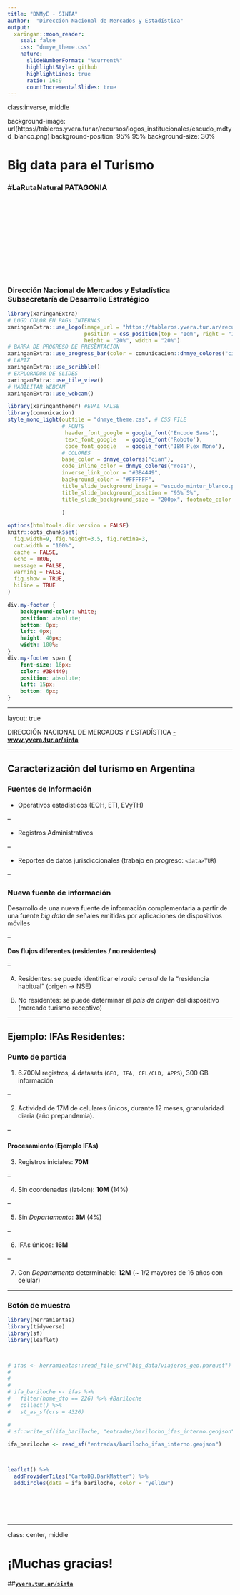 ```yaml
---
title: "DNMyE - SINTA"
author:  "Dirección Nacional de Mercados y Estadística"
output:
  xaringan::moon_reader:
    seal: false
    css: "dnmye_theme.css"
    nature:
      slideNumberFormat: "%current%"
      highlightStyle: github
      highlightLines: true
      ratio: 16:9
      countIncrementalSlides: true
---
```


class:inverse, middle

background-image: url(https://tableros.yvera.tur.ar/recursos/logos_institucionales/escudo_mdtyd_blanco.png)
background-position: 95% 95%
background-size: 30%

# Big data para el Turismo

### #LaRutaNatural PATAGONIA

<br>
<br>
<br>
<br>
<br>
<br>
<br>
<br>
<br>
<br>

### Dirección Nacional de Mercados y Estadística<br>Subsecretaría de Desarrollo Estratégico




```r
library(xaringanExtra)
# LOGO COLOR EN PAGs INTERNAS
xaringanExtra::use_logo(image_url = "https://tableros.yvera.tur.ar/recursos/logos_institucionales/escudo_mdtyd_color.png", 
                        position = css_position(top = "1em", right = "1em"), 
                        height = "20%", width = "20%")
# BARRA DE PROGRESO DE PRESENTACION
xaringanExtra::use_progress_bar(color = comunicacion::dnmye_colores("cian"))
# LAPIZ 
xaringanExtra::use_scribble()
# EXPLORADOR DE SLIDES
xaringanExtra::use_tile_view()
# HABILITAR WEBCAM
xaringanExtra::use_webcam()
```


```r
library(xaringanthemer) #EVAL FALSE
library(comunicacion)
style_mono_light(outfile = "dnmye_theme.css", # CSS FILE
                 # FONTS
                  header_font_google = google_font('Encode Sans'),
                  text_font_google   = google_font('Roboto'),
                  code_font_google   = google_font('IBM Plex Mono'),
                 # COLORES 
                 base_color = dnmye_colores("cian"),
                 code_inline_color = dnmye_colores("rosa"), 
                 inverse_link_color = "#3B4449",
                 background_color = "#FFFFFF",
                 title_slide_background_image = "escudo_mintur_blanco.png", 
                 title_slide_background_position = "95% 5%", 
                 title_slide_background_size = "200px", footnote_color = "#3B4449", link_color = "3B4449",text_slide_number_font_size = "16px"
                  
                 )
```


```r
options(htmltools.dir.version = FALSE)
knitr::opts_chunk$set(
  fig.width=9, fig.height=3.5, fig.retina=3,
  out.width = "100%",
  cache = FALSE,
  echo = TRUE,
  message = FALSE, 
  warning = FALSE,
  fig.show = TRUE,
  hiline = TRUE
)
```


```css
div.my-footer {
    background-color: white;
    position: absolute;
    bottom: 0px;
    left: 0px;
    height: 40px;
    width: 100%;
}
div.my-footer span {
    font-size: 16px;
    color: #3B4449;
    position: absolute;
    left: 15px;
    bottom: 6px;
}


```


---

layout: true

<div class="my-footer"><span>DIRECCIÓN NACIONAL DE MERCADOS Y ESTADÍSTICA <a href="https://yvera.tur.ar/sinta"> - <b>www.yvera.tur.ar/sinta</a></b></span></div> 

---


## Caracterización del turismo en Argentina

### Fuentes de Información


* Operativos estadísticos (EOH, ETI, EVyTH)

--

* Registros Administrativos

--

* Reportes de datos jurisdiccionales (trabajo en progreso: `<data>TUR`)

--

### Nueva fuente de información

Desarrollo de una nueva fuente de información complementaria a partir de una fuente _big data_ de señales emitidas por aplicaciones de dispositivos móviles

--

**Dos flujos diferentes (residentes / no residentes)**

--

A) Residentes: se puede identificar el _radio censal_ de la "residencia habitual" (origen -> NSE)

B) No residentes: se puede determinar el _país de origen_ del dispositivo (mercado turismo receptivo)


---

## Ejemplo: IFAs Residentes:  

### Punto de partida 

1. 6.700M registros,  4 datasets (`GEO, IFA, CEL/CLD, APPS`), 300 GB información

--

2. Actividad de 17M de celulares únicos, durante 12 meses, granularidad diaria (año prepandemia).

--

#### Procesamiento (Ejemplo IFAs)


3. Registros iniciales: **70M** 

--

4. Sin coordenadas (lat-lon): **10M** (14%)

--

5. Sin _Departamento_: **3M** (4%) 

--

6. IFAs únicos: **16M**

--

7. Con _Departamento_ determinable: **12M** (~ 1/2 mayores de 16 años con celular)



---

### Botón de muestra

```r
library(herramientas)
library(tidyverse)
library(sf)
library(leaflet)



# ifas <- herramientas::read_file_srv("big_data/viajeros_geo.parquet")
# 
# 
# 
# ifa_bariloche <- ifas %>%
#   filter(home_dto == 226) %>% #Bariloche
#   collect() %>% 
#   st_as_sf(crs = 4326)

# 
# sf::write_sf(ifa_bariloche, "entradas/barilocho_ifas_interno.geojson")

ifa_bariloche <- read_sf("entradas/barilocho_ifas_interno.geojson")



leaflet() %>%
  addProviderTiles("CartoDB.DarkMatter") %>%
  addCircles(data = ifa_bariloche, color = "yellow") 







```


---


class:  center, middle

# ¡Muchas gracias!

##[**`yvera.tur.ar/sinta`**](https://www.yvera.tur.ar/sinta/)
